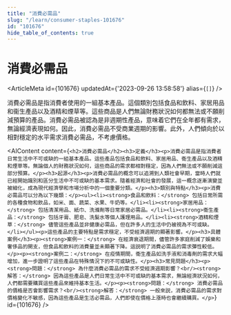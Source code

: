 ```yaml
---
title: "消費必需品"
slug: "/learn/consumer-staples-101676"
id: "101676"
hide_table_of_contents: true
---
```



# 消費必需品

<ArticleMeta id={101676} updatedAt={'2023-09-26 13:58:58'} alias={`[]`} />
<div className='border-solid border-b border-t-0 my-4 border-[var(--ifm-color-gray-300)]' />

消費必需品是指消費者使用的一組基本產品。這個類別包括食品和飲料、家居用品和衞生產品以及酒精和煙草等。這些商品是人們無論財務狀況如何都無法或不願削減預算的產品。消費必需品被認為是非週期性產品，意味着它們在全年都有需求，無論經濟表現如何。因此，消費必需品不受商業週期的影響。此外，人們傾向於以相對穩定的水平需求消費必需品，不考慮價格。

<AIContent content={`<h2>消費必需品</h2><h3>定義</h3><p>消費必需品是指消費者日常生活中不可或缺的一組基本產品。這些產品包括食品和飲料、家居用品、衞生產品以及酒精和煙草等。無論個人的財務狀況如何，這些商品的需求都相對穩定，因為人們無法或不願削減這部分預算。</p><h3>起源</h3><p>消費必需品的概念可以追溯到人類社會早期，當時人們就已經開始識別和區分生活中不可或缺的基本需求。隨着經濟和社會的發展，這一概念逐漸演變並被細化，成為現代經濟學和市場分析中的一個重要分類。</p><h3>類別與特點</h3><p>消費必需品可以分為以下幾類：</p><ul><li><strong>食品和飲料：</strong> 包括日常所需的各種食物和飲品，如米、面、蔬菜、水果、牛奶等。</li><li><strong>家居用品：</strong> 包括清潔用品、紙巾、洗滌劑等日常家居必需品。</li><li><strong>衞生產品：</strong> 包括牙膏、肥皂、洗髮水等個人護理用品。</li><li><strong>酒精和煙草：</strong> 儘管這些產品並非健康必需品，但在許多人的生活中仍被視為不可或缺。</li></ul><p>這些產品的主要特點是需求穩定，不受經濟週期的顯著影響。</p><h3>具體案例</h3><p><strong>案例一：</strong> 在經濟衰退期間，儘管許多家庭削減了娛樂和奢侈品的開支，但食品和飲料的消費量並未顯著下降。這説明了消費必需品的需求彈性較低。</p><p><strong>案例二：</strong> 在疫情期間，衞生產品如洗手液和消毒劑的需求大幅增加，進一步證明了這些產品在特殊情況下的不可或缺性。</p><h3>常見問題</h3><p><strong>問題：</strong> 為什麼消費必需品的需求不受經濟週期影響？<br/><strong>解答：</strong> 因為這些產品是人們日常生活中不可或缺的基本需求，無論經濟狀況如何，人們都需要購買這些產品來維持基本生活。</p><p><strong>問題：</strong> 消費必需品的價格是否會影響需求？<br/><strong>解答：</strong> 一般來説，消費必需品的需求對價格變化不敏感，因為這些產品是生活必需品，人們即使在價格上漲時也會繼續購買。</p>`} id={101676} />
